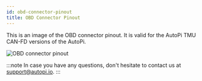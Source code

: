 ```yaml
---
id: obd-connector-pinout
title: OBD Connector Pinout
---
```


This is an image of the OBD connector pinout. It is valid for the AutoPi TMU CAN-FD versions of the AutoPi.

![OBD connector pinout](/img/hardware/legacy_devices/autopi_tmu_can_fd/obd_connector_pinout/obd_pinout_CAN-FD_ed-GND.png)

:::note
In case you have any questions, don't hesitate to contact us at [support@autopi.io](mailto:support@autopi.io).
:::
